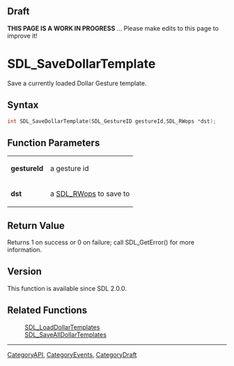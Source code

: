 
== Draft ==

'''THIS PAGE IS A WORK IN PROGRESS''' ... Please make edits to this page to improve it!



<!-- #*^*^*^*^*See https://wiki.libsdl.org/SGFunctions for details on editing this page*^*^*^*^* -->
= SDL_SaveDollarTemplate =

Save a currently loaded Dollar Gesture template.

== Syntax ==

<syntaxhighlight lang='c'>
int SDL_SaveDollarTemplate(SDL_GestureID gestureId,SDL_RWops *dst);
</syntaxhighlight>

== Function Parameters ==

{|
|'''gestureId'''
|a gesture id
|-
|'''dst'''
|a [[SDL_RWops]] to save to
|}

== Return Value ==

Returns 1 on success or 0 on failure; call SDL_GetError() for more
information.

== Version ==

This function is available since SDL 2.0.0.

== Related Functions ==

:[[SDL_LoadDollarTemplates]]
:[[SDL_SaveAllDollarTemplates]]

----
[[CategoryAPI]], [[CategoryEvents]], [[CategoryDraft]]
<!-- #See the Style Guide for instructions on editing the footer. -->


